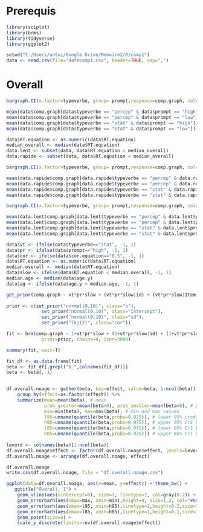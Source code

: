 Prerequis
=================
```{r, warning=FALSE}
library(sciplot)
library(brms)
library(tidyverse)
library(ggplot2)
```

```{r}
setwd("C:/Users/antoi/Google Drive/Memoire2/R/comp1")
data <- read.csv(file="datacomp1.csv", header=TRUE, sep=",")
```



Overall
=================
```{r}
bargraph.CI(x.factor=typeverbe, group= prompt,response=comp.graph, col=c("tomato", "dark blue"), xlab="Verb type, 1",ylab="NP1 comp.graph %",legend=TRUE,  x.leg=3,y.leg=0.8 , cex.leg=1.3, cex.names=1, cex.lab = 1.5, ylim = c(0,1), data=data)
```

```{r}
mean(data$comp.graph[data$typeverbe == "percep" & data$prompt == "high"])
mean(data$comp.graph[data$typeverbe == "percep" & data$prompt == "low"])
mean(data$comp.graph[data$typeverbe == "stat" & data$prompt == "high"])
mean(data$comp.graph[data$typeverbe == "stat" & data$prompt == "low"])
```

```{r}
data$RT.equation <- as.numeric(data$RT.equation)
median_overall <- median(data$RT.equation)
data.lent <- subset(data, data$RT.equation > median_overall)
data.rapide <- subset(data, data$RT.equation < median_overall)
```

```{r}
bargraph.CI(x.factor=typeverbe, group= prompt,response=comp.graph, col=c("tomato", "dark blue"), xlab="Verb type (fast equation), 2",ylab="NP1 comp.graph %",legend=TRUE,  x.leg=3,y.leg=0.8 , cex.leg=1.3, cex.names=1, cex.lab = 1.5, ylim = c(0,1), data=data.rapide)
```

```{r}
mean(data.rapide$comp.graph[data.rapide$typeverbe == "percep" & data.rapide$prompt == "high"])
mean(data.rapide$comp.graph[data.rapide$typeverbe == "percep" & data.rapide$prompt == "low"])
mean(data.rapide$comp.graph[data.rapide$typeverbe == "stat" & data.rapide$prompt == "high"])
mean(data.rapide$comp.graph[data.rapide$typeverbe == "stat" & data.rapide$prompt == "low"])
```

```{r}
bargraph.CI(x.factor=typeverbe, group= prompt,response=comp.graph, col=c("tomato", "dark blue"), xlab="Verb type (slow equation), 2",ylab="NP1 comp.graph %",legend=TRUE,  x.leg=3,y.leg=0.8 , cex.leg=1.3, cex.names=1, cex.lab = 1.5, ylim = c(0,1), data=data.lent)
```

```{r}
mean(data.lent$comp.graph[data.lent$typeverbe == "percep" & data.lent$prompt == "high"])
mean(data.lent$comp.graph[data.lent$typeverbe == "percep" & data.lent$prompt == "low"])
mean(data.lent$comp.graph[data.lent$typeverbe == "stat" & data.lent$prompt == "high"])
mean(data.lent$comp.graph[data.lent$typeverbe == "stat" & data.lent$prompt == "low"])
```

```{r}
data$vt <- ifelse(data$typeverbe=="stat", -1, 1)
data$pr <- ifelse(data$prompt=="high", -1, 1)
data$cor <- ifelse(data$cor.equation=="0.5", -1, 1)
data$RT.equation <- as.numeric(data$RT.equation)
median.overall <- median(data$RT.equation)
data$slow <- ifelse(data$RT.equation < median.overall, -1, 1)
median.age <- median(data$age.y)
data$ag <- ifelse(data$age.y < median.age, -1, 1)
```

```{r}
get_prior(comp.graph ~ vt*pr*slow + (vt*pr*slow|id) + (vt*pr*slow|Item), data=data, family=bernoulli)
  
prior <- c(set_prior("normal(0,10)", class="b"),
             set_prior("normal(0,10)", class="Intercept"),
             set_prior("normal(0,10)", class="sd"),
             set_prior("lkj(2)", class="cor"))
```

```{r}
fit <- brm(comp.graph ~ 1+vt*pr*slow + (1+vt*pr*slow|id) + (1+vt*pr*slow|Item), data=data, family=bernoulli, 
             prior=prior, chains=4, iter=3000)
```

```{r}
summary(fit, waic=T)
```

```{r}
fit_df <- as.data.frame(fit)
beta <- fit_df[,grepl("b_",colnames(fit_df))]
beta <- beta[,-1]
  

df.overall.noage <- gather(beta, key=effect, value=beta, 1:ncol(beta)) %>%
    group_by(effect=as.factor(effect)) %>% 
    summarize(mean=mean(beta), # mean
              prob_greater=mean(beta>0), prob_smaller=mean(beta<0), # probability greater / smaller than zero
              min=min(beta), max=max(beta), # min and max values
              l95=unname(quantile(beta,probs=0.025)), # lower 95% credible intervals boundary
              h95=unname(quantile(beta,probs=0.975)), # upper 95% CrI boundary
              l85=unname(quantile(beta,probs=0.075)), # lower 85% CrI boundary
              h85=unname(quantile(beta,probs=0.925))) # upper 85% CrI boundary
  
levord <- colnames(beta)[1:ncol(beta)]
df.overall.noage$effect <- factor(df.overall.noage$effect, levels=levord)
df.overall.noage <- arrange(df.overall.noage, effect)
```

```{r}
df.overall.noage
write.csv(df.overall.noage, file = "df.overall.noage.csv")
```

```{r}
ggplot(data=df.overall.noage, aes(x=mean, y=effect)) + theme_bw() +
   ggtitle("Overall, 1") +
    geom_vline(aes(xintercept=0), size=1, linetype=2, col=gray(0.2)) + 
    geom_errorbarh(aes(xmax=max, xmin=min),height=0, size=1.2, col="#009E73") +
    geom_errorbarh(aes(xmax=l95, xmin=h95),linetype=1,height=0.2,size=1.5,col="#D55E00") +
    geom_errorbarh(aes(xmax=l85, xmin=h85),linetype=1,height=0.1,size=1.4,col="#56B4E9") +
    geom_point(size=4) + 
    scale_y_discrete(limits=rev(df.overall.noage$effect))
```

